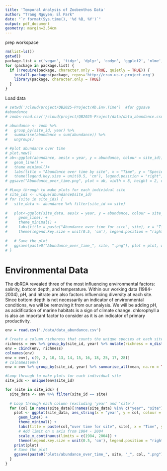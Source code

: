 ```yaml
---
title: 'Temporal Analysis of Zoobenthos Data'
author: "Trang Nguyen; El Park"
date: "`r format(Sys.time(), '%d %B, %Y')`"
output: pdf_document
geometry: margin=2.54cm
---
```



prep workspace
```r
rm(list=ls()) 
getwd()
package.list = c('vegan', 'tidyr', 'dplyr', 'codyn', 'ggplot2', 'nlme', 'forecast', 'emmeans', 'tseries', 'RColorBrewer')
for (package in package.list) {
  if (!require(package, character.only = TRUE, quietly = TRUE)) {
    install.packages(package, repos='http://cran.us.r-project.org')
    library(package, character.only = TRUE)
  }
}

```

Load data

```r
# setwd('/cloud/project/QB2025-Project/Ab.Env.Time')  #for ggsave
#abundance
# zoob<-read.csv('/cloud/project/QB2025-Project/data/data_abundance.csv')

# abundance <- zoob %>%
#   group_by(site_id, year) %>%
#   summarise(abundance = sum(abundance)) %>%
#   ungroup()

# #plot abundance over time
# plot.new()
# ab<-ggplot(abundance, aes(x = year, y = abundance, colour = site_id))+
#   geom_line() + 
#   theme_minimal()+
#   labs(title = "Abundance over time by site", x = "Time", y = "Species Richness", colour = "Site") +
#   theme(legend.key.size = unit(0.5, 'cm'), legend.position = "right")
# ggsave("Abundance_over_time.png", plot = ab, width = 8, height = 2, dpi = 300)

# #Loop through to make plots for each individual site
# site_ids <- unique(abundance$site_id)
# for (site in site_ids) {
#   site_data <- abundance %>% filter(site_id == site)
  
#   plot<-ggplot(site_data, aes(x = year, y = abundance, colour = site_id)) +
#     geom_line() + 
#     theme_minimal() +
#     labs(title = paste("Abundance over time for site", site), x = "Time", y = "Species Richness", colour = "Site") +
#     theme(legend.key.size = unit(0.5, 'cm'), legend.position = "right")
  
#   # Save the plot
#   ggsave(paste0("Abundance_over_time_", site, ".png"), plot = plot, width = 8, height = 2, dpi = 300)
# }

```

# Environmental Data
The dbRDA revealed three of the most influencing environmental factors: salinity, bottom depth, and temperature. Within our working data (1984-2004), pH, and nitrate are also factors influencing diversity at each site. Since bottom depth is not necessarily an indicator of environmental conditions, we will be removing it from our analysis. We will be adding pH, as acidification of marine habitats is a sign of climate change. chlorophyll a is also an important factor to consider as it is an indicator of primary productivity.

```r
env = read.csv('./data/data_abundance.csv')

# Create a column richeness that counts the unique species at each site and year
richness = env %>% group_by(site_id, year) %>% mutate(richness = n_distinct(species)) %>% ungroup() %>% select(richness)
env = cbind(env, richness)
colnames(env)
env = env[, c(9, 2, 10, 13, 14, 15, 16, 18, 25, 17, 28)]
# colnames(env)
env = env %>% group_by(site_id, year) %>% summarise_all(mean, na.rm = TRUE) %>% ungroup()

#Loop through to make plots for each individual site
site_ids <- unique(env$site_id)

for (site in site_ids) {
  site_data <- env %>% filter(site_id == site)
  
  # Loop through each column (excluding 'year' and 'site')
  for (col in names(site_data)[!names(site_data) %in% c("year", "site")]) {
    plot <- ggplot(site_data, aes_string(x = "year", y = col, colour = "site")) +
      geom_line() + 
      theme_minimal() +
      labs(title = paste(col,"over time for site", site), x = "Time", y = col, colour = "Site") +
      # Add limit on x axis from 1984 - 2004
      scale_x_continuous(limits = c(1984, 2004)) +
      theme(legend.key.size = unit(0.5, 'cm'), legend.position = "right")
    print(plot)
    # Save the plot
    ggsave(paste0("plots/abundance_over_time_", site, "_", col, ".png"), plot = plot, width = 8, height = 2, dpi = 300)
  }
}


```
